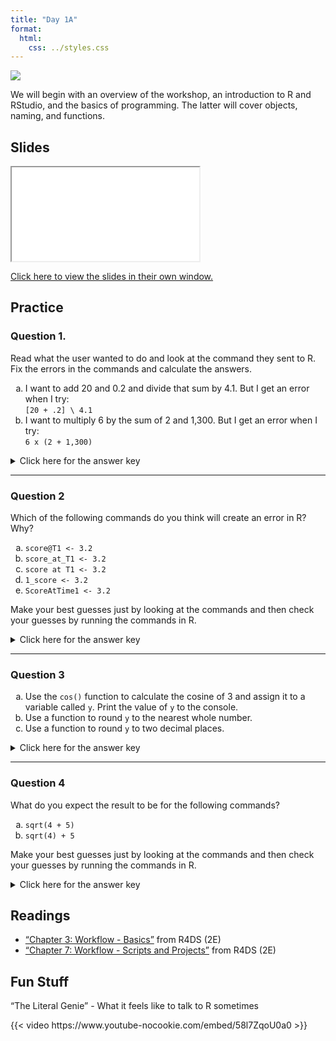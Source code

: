 ```yaml
---
title: "Day 1A"
format:
  html:
    css: ../styles.css
---
```


![](../img/teaching_2780E3.svg){.hero}

We will begin with an overview of the workshop, an introduction to R and RStudio, and the basics of programming. The latter will cover objects, naming, and functions.

## Slides

<iframe class="slide-deck" src="./Slides/1A_Slides.html" title="Day 1A Slideshow">
</iframe>

[Click here to view the slides in their own window.](./Slides/01A_Slides.html)

## Practice

### Question 1.

Read what the user wanted to do and look at the command they sent to R. Fix the errors in the commands and calculate the answers.

a)  I want to add 20 and 0.2 and divide that sum by 4.1. But I get an error when I try:<br />`[20 + .2] \ 4.1`
b)  I want to multiply 6 by the sum of 2 and 1,300. But I get an error when I try:<br />`6 x (2 + 1,300)`

<p><details>
<summary>Click here for the answer key</summary>
<blockquote>

**Answer (a)**

Change the brackets `[]` to parentheses `()` because parentheses `()` are the order of operations operator in R. Also, change the backslash `\` to a forward slash `/` because forward slash `/` is the division operator in R.

```r
#| comment: "#>"
#| collapse: true

(20 + .2) / 4.1
```

**Answer (b)**

Change the `x` to an asterisk `*` because asterisk `*` is the multiplication operator in R. Also, remove the comma `,` from `1,300` because R doesn't use commas to delimit digits in large numbers.

```r
#| comment: "#>"
#| collapse: true

6 * (2 + 1300)
```

</blockquote></details></p>

---

### Question 2

Which of the following commands do you think will create an error in R? Why?

a) `score@T1 <- 3.2`
b) `score_at_T1 <- 3.2`
c) `score at T1 <- 3.2`
d) `1_score <- 3.2`
e) `ScoreAtTime1 <- 3.2`

Make your best guesses just by looking at the commands and then check your guesses by running the commands in R.

<p><details>
<summary>Click here for the answer key</summary>

> The following commands will create an error in R: **a** (`@` is not allowed in an object name), **c** (spaces are not allowed in an object name), and **d** (the first character in an object name cannot be a number).

</details></p>

---

### Question 3

a) Use the `cos()` function to calculate the cosine of 3 and assign it to a variable called `y`. Print the value of `y` to the console. 
b) Use a function to round `y` to the nearest whole number.
c) Use a function to round `y` to two decimal places.

<p><details>
<summary>Click here for the answer key</summary>
<blockquote>

```r
#| collapse: true

# Part (a)
y <- cos(3)
y

# Part (b)
round(y)

# Part (c)
round(y, digits = 2)
```

</blockquote></details></p>

---

### Question 4

What do you expect the result to be for the following commands?

a) `sqrt(4 + 5)`
b) `sqrt(4) + 5`

Make your best guesses just by looking at the commands and then check your guesses by running the commands in R.

<p><details>
<summary>Click here for the answer key</summary>
<blockquote>

```r
#| collapse: true

# Part (a): Add then square root, same as sqrt(9)
sqrt(4 + 5)

# Part (b): Square root then add, same as 2 + 5
sqrt(4) + 5 
```

</blockquote></details></p>

## Readings

  -   ["Chapter 3: Workflow - Basics"](https://r4ds.hadley.nz/workflow-basics.html) from R4DS (2E)
  -   ["Chapter 7: Workflow - Scripts and Projects"](https://r4ds.hadley.nz/workflow-scripts.html) from R4DS (2E)

## Fun Stuff

"The Literal Genie" - What it feels like to talk to R sometimes

{{< video https://www.youtube-nocookie.com/embed/58l7ZqoU0a0 >}}
